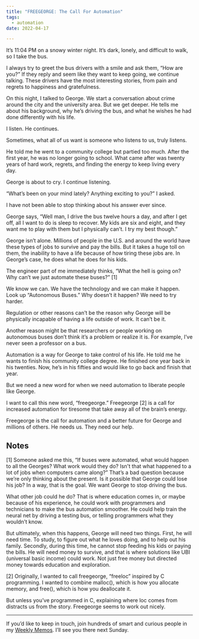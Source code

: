 ```yaml
---
title: "FREEGEORGE: The Call For Automation"
tags:
  - automation
date: 2022-04-17

---
```

It’s 11:04 PM on a snowy winter night. It’s dark, lonely, and difficult to walk, so I take the bus.

I always try to greet the bus drivers with a smile and ask them, “How are you?” If they reply and seem like they want to keep going, we continue talking. These drivers have the most interesting stories, from pain and regrets to happiness and gratefulness. 

On this night, I talked to George. We start a conversation about crime around the city and the university area. But we get deeper. He tells me about his background, why he’s driving the bus, and what he wishes he had done differently with his life. 

I listen. He continues.

Sometimes, what all of us want is someone who listens to us, truly listens. 

He told me he went to a community college but partied too much. After the first year, he was no longer going to school. What came after was twenty years of hard work, regrets, and finding the energy to keep living every day. 

George is about to cry. I continue listening. 

“What’s been on your mind lately? Anything exciting to you?” I asked. 

I have not been able to stop thinking about his answer ever since. 

George says, “Well man, I drive the bus twelve hours a day, and after I get off, all I want to do is sleep to recover. My kids are six and eight, and they want me to play with them but I physically can’t. I try my best though.”

George isn’t alone. Millions of people in the U.S. and around the world have these types of jobs to survive and pay the bills. But it takes a huge toll on them, the inability to have a life because of how tiring these jobs are. In George’s case, he does what he does for his kids. 

The engineer part of me immediately thinks, “What the hell is going on? Why can’t we just automate these buses?” [1]

We know we can. We have the technology and we can make it happen. Look up “Autonomous Buses.” Why doesn’t it happen? We need to try harder. 

Regulation or other reasons can’t be the reason why George will be physically incapable of having a life outside of work. It can’t be it. 

Another reason might be that researchers or people working on autonomous buses don’t think it’s a problem or realize it is. For example, I’ve never seen a professor on a bus. 

Automation is a way for George to take control of his life. He told me he wants to finish his community college degree. He finished one year back in his twenties. Now, he’s in his fifties and would like to go back and finish that year. 

But we need a new word for when we need automation to liberate people like George. 

I want to call this new word, “freegeorge.” Freegeorge [2] is a call for increased automation for tiresome that take away all of the brain’s energy.

Freegeorge is the call for automation and a better future for George and millions of others. He needs us. They need our help. 

## Notes

[1] Someone asked me this, “If buses were automated, what would happen to all the Georges? What work would they do? Isn't that what happened to a lot of jobs when computers came along?” That’s a bad question because we’re only thinking about the present. Is it possible that George could lose his job? In a way, that is the goal. We want George to stop driving the bus. 

What other job could he do? That is where education comes in, or maybe because of his experience, he could work with programmers and technicians to make the bus automation smoother. He could help train the neural net by driving a testing bus, or telling programmers what they wouldn’t know. 

But ultimately, when this happens, George will need two things. First, he will need time. To study, to figure out what he loves doing, and to help out his family. Secondly, during this time, he cannot stop feeding his kids or paying the bills. He will need money to survive, and that is where solutions like UBI (universal basic income) could work. Not just free money but directed money towards education and exploration. 

[2] Originally, I wanted to call freegeorge, “freeloc” inspired by C programming. I wanted to combine malloc(), which is how you allocate memory, and free(), which is how you deallocate it. 

But unless you’ve programmed in C, explaining where loc comes from distracts us from the story. Freegeorge seems to work out nicely. 

-----
If you’d like to keep in touch, join hundreds of smart and curious people in my [Weekly Memos](https://juandavidcampolargo.substack.com/). I’ll see you there next Sunday.